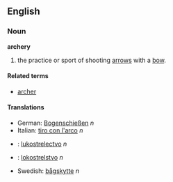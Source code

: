 ==English==
===Noun===
'''archery'''

# the practice or sport of shooting [[arrow]]s with a [[bow]].

====Related terms====
*[[archer]]

====Translations====
*German: [[Bogenschießen]] ''n''
*Italian: [[tiro con l'arco]] ''n''
*{{sk}}: [[lukostrelectvo]] ''n''
*{{sl}}: [[lokostrelstvo]] ''n''
*Swedish: [[bågskytte]] ''n''